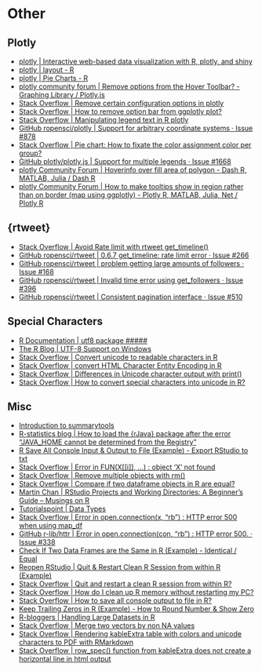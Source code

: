 # Other 

## Plotly 

- [plotly | Interactive web-based data visualization with R, plotly, and shiny](https://plotly-r.com/)
- [plotly | layout - R](https://plotly.com/r/reference/layout/#layout-margin)
- [plotly | Pie Charts - R](https://plotly.com/r/pie-charts/)
- [plotly community forum | Remove options from the Hover Toolbar? - Graphing Library / Plotly.js](https://community.plotly.com/t/remove-options-from-the-hover-toolbar/130)
- [Stack Overflow | Remove certain configuration options in plotly](https://stackoverflow.com/questions/56620850/remove-certain-configuration-options-in-plotly)
- [Stack Overflow | How to remove option bar from ggplotly plot?](https://stackoverflow.com/questions/40223308/how-to-remove-option-bar-from-ggplotly-plot)
- [Stack Overflow | Manipulating legend text in R plotly](https://stackoverflow.com/questions/43432881/manipulating-legend-text-in-r-plotly)
- [GitHub ropensci/plotly | Support for arbitrary coordinate systems · Issue #878](https://github.com/plotly/plotly.R/issues/878)
- [Stack Overflow | Pie chart: How to fixate the color assignment color per group?](https://stackoverflow.com/questions/62021769/plotly-r-pie-chart-how-to-fixate-the-color-assignment-color-per-group)
- [GitHub plotly/plotly.js | Support for multiple legends · Issue #1668](https://github.com/plotly/plotly.js/issues/1668)
- [plotly Community Forum | Hoverinfo over fill area of polygon - Dash R, MATLAB, Julia / Dash R](https://community.plotly.com/t/hoverinfo-over-fill-area-of-polygon/44986)
- [plotly Community Forum | How to make tooltips show in region rather than on border (map using ggplotly) - Plotly R, MATLAB, Julia, Net / Plotly R](https://community.plotly.com/t/how-to-make-tooltips-show-in-region-rather-than-on-border-map-using-ggplotly/13507)


## {rtweet} 


- [Stack Overflow | Avoid Rate limit with rtweet get_timeline()](https://stackoverflow.com/questions/42025979/avoid-rate-limit-with-rtweet-get-timeline)
- [GitHub ropensci/rtweet | 0.6.7 get_timeline: rate limit error · Issue #266](https://github.com/ropensci/rtweet/issues/266)
- [GitHub ropensci/rtweet | problem getting large amounts of followers · Issue #168](https://github.com/ropensci/rtweet/issues/168)
- [GitHub ropensci/rtweet | Invalid time error using get_followers · Issue #396](https://github.com/ropensci/rtweet/issues/396)
- [GitHub ropensci/rtweet | Consistent pagination interface · Issue #510](https://github.com/ropensci/rtweet/issues/510)


## Special Characters 


- [R Documentation | utf8 package \u#####](https://www.rdocumentation.org/packages/utf8/versions/1.2.2)
- [The R Blog | UTF-8 Support on Windows](https://developer.r-project.org/Blog/public/2020/05/02/utf-8-support-on-windows/)
- [Stack Overflow | Convert unicode to readable characters in R](https://stackoverflow.com/questions/49739800/convert-unicode-to-readable-characters-in-r)
- [Stack Overflow | convert HTML Character Entity Encoding in R](https://stackoverflow.com/questions/5060076/convert-html-character-entity-encoding-in-r)
- [Stack Overflow | Differences in Unicode character output with print()](https://stackoverflow.com/questions/57515817/differences-in-unicode-character-output-with-print)
- [Stack Overflow | How to convert special characters into unicode in R?](https://stackoverflow.com/questions/37703291/how-to-convert-special-characters-into-unicode-in-r)




## Misc

- [Introduction to summarytools](https://cran.r-project.org/web/packages/summarytools/vignettes/introduction.html)
- [R-statistics blog | How to load the {rJava} package after the error "JAVA_HOME cannot be determined from the Registry"](https://www.r-statistics.com/2012/08/how-to-load-the-rjava-package-after-the-error-java_home-cannot-be-determined-from-the-registry/)
- [R Save All Console Input & Output to File (Example) - Export RStudio to txt](https://statisticsglobe.com/r-save-all-console-input-output-to-file)
- [Stack Overflow | Error in FUN(X\[\[i\]\], ...) : object 'X' not found](https://stackoverflow.com/questions/38988028/error-in-funxi-object-x-not-found)
- [Stack Overflow | Remove multiple objects with rm()](https://stackoverflow.com/questions/11624885/remove-multiple-objects-with-rm)
- [Stack Overflow | Compare if two dataframe objects in R are equal?](https://stackoverflow.com/questions/10592148/compare-if-two-dataframe-objects-in-r-are-equal)
- [Martin Chan | RStudio Projects and Working Directories: A Beginner's Guide – Musings on R](https://martinctc.github.io/blog/rstudio-projects-and-working-directories-a-beginner's-guide/)
- [Tutorialspoint | Data Types](https://www.tutorialspoint.com/r/r_data_types.htm)
- [Stack Overflow | Error in open.connection(x, "rb") : HTTP error 500 when using map_df](https://stackoverflow.com/questions/57416887/error-in-open-connectionx-rb-http-error-500-when-using-map-df)
- [GitHub r-lib/httr | Error in open.connection(con, "rb") : HTTP error 500. · Issue #338](https://github.com/r-lib/httr/issues/338)
- [Check If Two Data Frames are the Same in R (Example) - Identical / Equal](https://statisticsglobe.com/check-if-two-data-frames-are-the-same-in-r)
- [Reopen RStudio | Quit & Restart Clean R Session from within R (Example)](https://statisticsglobe.com/quit-restart-clean-r-session-from-within-r)
- [Stack Overflow | Quit and restart a clean R session from within R?](https://stackoverflow.com/questions/6313079/quit-and-restart-a-clean-r-session-from-within-r)
- [Stack Overflow | How do I clean up R memory without restarting my PC?](https://stackoverflow.com/questions/11579765/how-do-i-clean-up-r-memory-without-restarting-my-pc)
- [Stack Overflow | How to save all console output to file in R?](https://stackoverflow.com/questions/7096989/how-to-save-all-console-output-to-file-in-r)
- [Keep Trailing Zeros in R (Example) - How to Round Number & Show Zero](https://statisticsglobe.com/keep-trailing-zeros-r)
- [R-bloggers | Handling Large Datasets in R](https://www.r-bloggers.com/2010/10/handling-large-datasets-in-r/)
- [Stack Overflow | Merge two vectors by non NA values](https://stackoverflow.com/questions/13604322/merge-two-vectors-by-non-na-values)
- [Stack Overflow | Rendering kableExtra table with colors and unicode characters to PDF with RMarkdown](https://stackoverflow.com/questions/50670838/rendering-kableextra-table-with-colors-and-unicode-characters-to-pdf-with-rmarkd)
- [Stack Overflow | row_spec() function from kableExtra does not create a horizontal line in html output](https://stackoverflow.com/questions/53655983/row-spec-function-from-kableextra-does-not-create-a-horizontal-line-in-html-ou)
